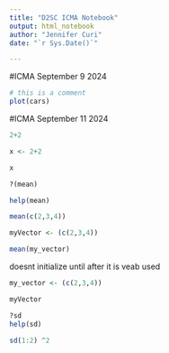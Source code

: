 ```yaml
---
title: "D2SC ICMA Notebook"
output: html_notebook
author: "Jennifer Curi"
date: "`r Sys.Date()`"

---
```

#ICMA September 9 2024

```r

# this is a comment
plot(cars)
```

#ICMA September 11 2024
```r

2+2

```

```r

x <- 2+2

```

```r

x 

```
```r

?(mean)

```


```r

help(mean)

```

```r

mean(c(2,3,4))

```

```r

myVector <- (c(2,3,4))

```

```r

mean(my_vector)

```
doesnt initialize until after it is veab used

```r

my_vector <- (c(2,3,4))

```

```r

myVector

```

```r

?sd
help(sd)

```

```r

sd(1:2) ^2

```
